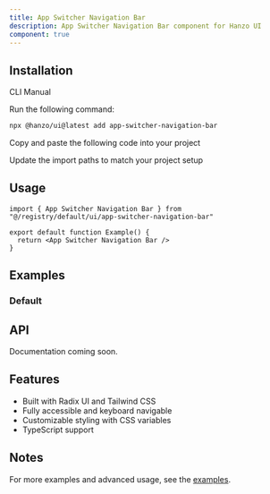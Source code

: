 ```yaml
---
title: App Switcher Navigation Bar
description: App Switcher Navigation Bar component for Hanzo UI
component: true
---
```


<ComponentPreview name="app-switcher-navigation-bar-demo" />

## Installation

<Tabs defaultValue="cli">

<TabsList>
  <TabsTrigger value="cli">CLI</TabsTrigger>
  <TabsTrigger value="manual">Manual</TabsTrigger>
</TabsList>

<TabsContent value="cli">

<Steps>

<Step>Run the following command:</Step>

```bash
npx @hanzo/ui@latest add app-switcher-navigation-bar
```

</Steps>

</TabsContent>

<TabsContent value="manual">

<Steps>

<Step>Copy and paste the following code into your project</Step>

<ComponentSource name="app-switcher-navigation-bar" />

<Step>Update the import paths to match your project setup</Step>

</Steps>

</TabsContent>

</Tabs>

## Usage

```tsx
import { App Switcher Navigation Bar } from "@/registry/default/ui/app-switcher-navigation-bar"

export default function Example() {
  return <App Switcher Navigation Bar />
}
```

## Examples

### Default

<ComponentPreview name="app-switcher-navigation-bar-demo" />

## API

Documentation coming soon.

## Features

- Built with Radix UI and Tailwind CSS
- Fully accessible and keyboard navigable
- Customizable styling with CSS variables
- TypeScript support

## Notes

For more examples and advanced usage, see the [examples](/examples).
